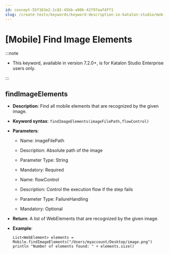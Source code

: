 ```yaml
---
id: concept-55f163e2-1c82-45bb-a90b-42f97aafdff1
slug: /create-tests/keywords/keyword-description-in-katalon-studio/mobile-keywords/mobile-find-image-elements
---
```


# \[Mobile\] Find Image Elements


:::note

-   This keyword, available in version 7.2.0+, is for Katalon Studio Enterprise users only.


:::

## findImageElements

-   **Description**: Find all mobile elements that are recognized by the given image.
-   **Keyword syntax**: <code>findImageElements(imageFilePath,flowControl)</code>
-   **Parameters**:

    -   Name: imageFilePath
    -   Description: Absolute path of the image
    -   Parameter Type: String
    -   Mandatory: Required

    -   Name: flowControl

    -   Description: Control the execution flow if the step fails
    -   Parameter Type: FailureHandling
    -   Mandatory: Optional
-   **Return**: A list of WebElements that are recognized by the given image.

-   **Example**:

    ```
    List<WebElement> elements = Mobile.findImageElements("/Users/myaccount/Desktop/image.png")
    println "Number of elements found: " + elements.size()
    
    ```